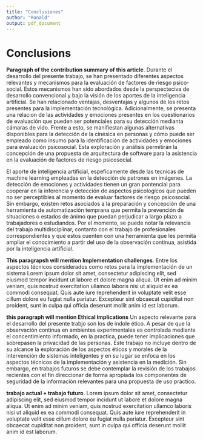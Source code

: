 ```yaml
---
title: "Conclusiones"
author: "Ronald"
output: pdf_document
---
```


# Conclusions 

**Paragraph of the contribution summary of this article**. Durante el desarrollo del presente trabajo, se han presentado diferentes aspectos relevantes y mecanismos para la evaluación de factores de riesgo psico-social. Estos mecanismos han sido abordados desde la perspecteciva de desarrollo convencional y bajo la visión de los aportes de la inteligencia artificial. Se han relacionado ventajas, desventajas y algunos de los retos presentes para la implementación tecnológica. Adicionalmente, se presenta una relacion de las  actividades y emociones presentes en los cuestionarios de evaluación que pueden ser potenciales para su detección medianta cámaras de vido. Frente a esto, se manifiestan algunas alternativas disponibles para la detección de la cinésica en personas y cómo puede ser empleado como insumo para la identificación de actividades y emociones para evaluación psicosocial. Esta exploración y análisis permitirán la concepción de una propuesta de arquitectura de software para la asistencia en la evaluación de factores de riesgo psicosocial.


El aporte de inteligencia artificial, espeficamente desde las tecnicas de machine learning empleadas en la detección de patrones en imágenes. La detección de emociones y actividades tienen un gran pontencial para cooperar en la inferencia y detección de aspectos psicologícos que pueden no ser perceptibles al momento de evaluar factores de riesgo psicosocial. Sin embargo, existen retos asociados a la preparación y concepción de una herramienta de automatización temprana que permita la prevención de situaciones o estados de ánimo que puedan perjudicar a largo plazo a trabajadores o estudiandos. Por el momento, se puede notar la relevancia del trabajo multidisciplinar, contanto con el trabajo de profesionales correspondientes y que estos cuenten con una herramienta que les permita ampliar el conocimiento a partir del uso de la observación continua, asistida por la inteligencia artificial.


**This paragrapsh will mention Implementation challenges**. 
Entre los aspectos técnicos considerados como retos para la implementación de un sistema 
Lorem ipsum dolor sit amet, consectetur adipiscing elit, sed eiusmod tempor incidunt ut labore et dolore magna aliqua. Ut enim ad minim veniam, quis nostrud exercitation ullamco laboris nisi ut aliquid ex ea commodi consequat. Quis aute iure reprehenderit in voluptate velit esse cillum dolore eu fugiat nulla pariatur. Excepteur sint obcaecat cupiditat non proident, sunt in culpa qui officia deserunt mollit anim id est laborum.


**this paragraph will mention Ethical Implications**
Un aspecto relevante para el desarrollo del presente trabjo son los de indole ético. A pesar de que la observación continua en ambientes experimentales es controlada mediante el concentimiento informado, en la practica, puede tener implicaciones que sobrepasen la privacidad de las personas. Este trabajo no incluye dentro de su alcance la exploración de los aspectos éticos y morales de la intervención de sistemas inteligentes y en su lugar se enfoca en los aspectos técnicos de la implementación y asistencia en la medición. Sin embargo, en trabajos futuros se debe contemplar la revisión de los trabajos recientes con el fin direccionar de forma apropiada los componentes de seguridad de la información relevantes para una propuesta de uso práctico.



**trabajo actual + trabajo futuro**. Lorem ipsum dolor sit amet, consectetur adipiscing elit, sed eiusmod tempor incidunt ut labore et dolore magna aliqua. Ut enim ad minim veniam, quis nostrud exercitation ullamco laboris nisi ut aliquid ex ea commodi consequat. Quis aute iure reprehenderit in voluptate velit esse cillum dolore eu fugiat nulla pariatur. Excepteur sint obcaecat cupiditat non proident, sunt in culpa qui officia deserunt mollit anim id est laborum.



